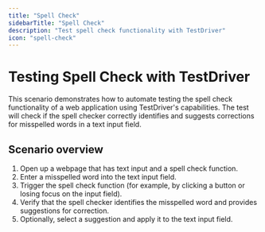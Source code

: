 ```yaml
---
title: "Spell Check"
sidebarTitle: "Spell Check"
description: "Test spell check functionality with TestDriver"
icon: "spell-check"
---
```



# Testing Spell Check with TestDriver

This scenario demonstrates how to automate testing the spell check functionality of a web application using TestDriver's capabilities. The test will check if the spell checker correctly identifies and suggests corrections for misspelled words in a text input field.

<TestPrereqs />

## Scenario overview

1. Open up a webpage that has text input and a spell check function.
2. Enter a misspelled word into the text input field.
3. Trigger the spell check function (for example, by clicking a button or losing focus on the input field).
4. Verify that the spell checker identifies the misspelled word and provides suggestions for correction.
5. Optionally, select a suggestion and apply it to the text input field.
